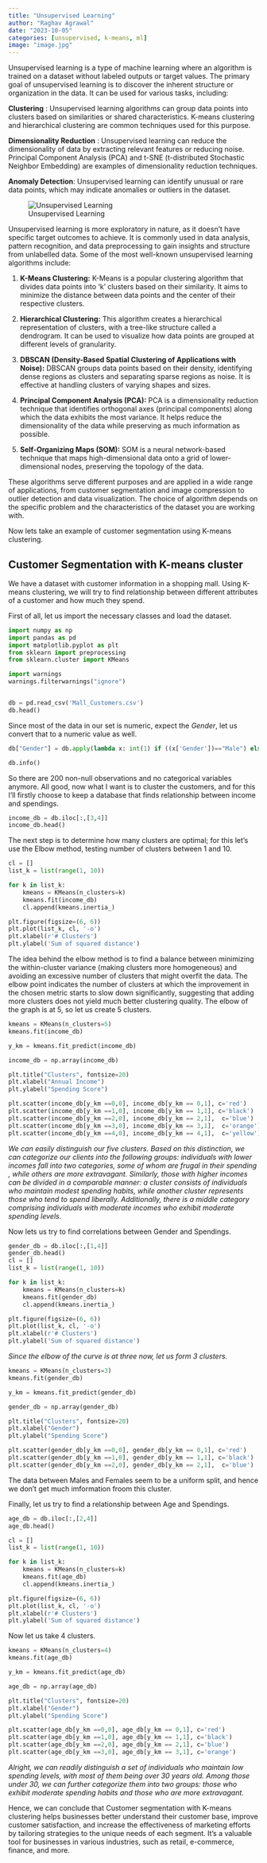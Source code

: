```yaml
---
title: "Unsupervised Learning"
author: "Raghav Agrawal"
date: "2023-10-05"
categories: [unsupervised, k-means, ml]
image: "image.jpg"
---
```



Unsupervised learning is a type of machine learning where an algorithm is trained on a dataset without labeled outputs or target values. The primary goal of unsupervised learning is to discover the inherent structure or organization in the data. It can be used for various tasks, including:

**Clustering** : Unsupervised learning algorithms can group data points into clusters based on similarities or shared characteristics. K-means clustering and hierarchical clustering are common techniques used for this purpose.

**Dimensionality Reduction** : Unsupervised learning can reduce the dimensionality of data by extracting relevant features or reducing noise. Principal Component Analysis (PCA) and t-SNE (t-distributed Stochastic Neighbor Embedding) are examples of dimensionality reduction techniques.

**Anomaly Detection**: Unsupervised learning can identify unusual or rare data points, which may indicate anomalies or outliers in the dataset.


![Unsupervised Learning](unsupervised.png)

 Unsupervised learning is more exploratory in nature, as it doesn't have specific target outcomes to achieve. It is commonly used in data analysis, pattern recognition, and data preprocessing to gain insights and structure from unlabelled data. Some of the most well-known unsupervised learning algorithms include:

1. **K-Means Clustering:** K-Means is a popular clustering algorithm that divides data points into 'k' clusters based on their similarity. It aims to minimize the distance between data points and the center of their respective clusters.

2. **Hierarchical Clustering:** This algorithm creates a hierarchical representation of clusters, with a tree-like structure called a dendrogram. It can be used to visualize how data points are grouped at different levels of granularity.

3. **DBSCAN (Density-Based Spatial Clustering of Applications with Noise):** DBSCAN groups data points based on their density, identifying dense regions as clusters and separating sparse regions as noise. It is effective at handling clusters of varying shapes and sizes.

4. **Principal Component Analysis (PCA):** PCA is a dimensionality reduction technique that identifies orthogonal axes (principal components) along which the data exhibits the most variance. It helps reduce the dimensionality of the data while preserving as much information as possible.

5. **Self-Organizing Maps (SOM):** SOM is a neural network-based technique that maps high-dimensional data onto a grid of lower-dimensional nodes, preserving the topology of the data.


These algorithms serve different purposes and are applied in a wide range of applications, from customer segmentation and image compression to outlier detection and data visualization. The choice of algorithm depends on the specific problem and the characteristics of the dataset you are working with.

Now lets take an example of customer segmentation using K-means clustering.

## Customer Segmentation with K-means cluster

We have a dataset with customer information in a shopping mall. Using K-means clustering, we will try to find relationship between different attributes of a customer and how much they spend. 

First of all, let us import the necessary classes and load the dataset. 


```python
import numpy as np
import pandas as pd
import matplotlib.pyplot as plt
from sklearn import preprocessing
from sklearn.cluster import KMeans

import warnings
warnings.filterwarnings("ignore")


db = pd.read_csv('Mall_Customers.csv')
db.head()
```

Since most of the data in our set is numeric, expect the *Gender*, let us convert that to a numeric value as well.


```python
db["Gender"] = db.apply(lambda x: int(1) if ((x['Gender'])=="Male") else int(0), axis=1)

db.info()
```

So there are 200 non-null observations and no categorical variables anymore. All good, now what I want is to cluster the customers, and for this I'll firstly choose to keep a database that finds relationship between income and spendings.


```python
income_db = db.iloc[:,[3,4]]
income_db.head()
```

The next step is to determine how many clusters are optimal; for this let's use the Elbow method, testing number of clusters between 1 and 10.


```python
cl = []
list_k = list(range(1, 10))

for k in list_k:
    kmeans = KMeans(n_clusters=k)
    kmeans.fit(income_db)
    cl.append(kmeans.inertia_)

plt.figure(figsize=(6, 6))
plt.plot(list_k, cl, '-o')
plt.xlabel(r'# Clusters')
plt.ylabel('Sum of squared distance')
```

The idea behind the elbow method is to find a balance between minimizing the within-cluster variance (making clusters more homogeneous) and avoiding an excessive number of clusters that might overfit the data. The elbow point indicates the number of clusters at which the improvement in the chosen metric starts to slow down significantly, suggesting that adding more clusters does not yield much better clustering quality. The elbow of the graph is at 5, so let us create 5 clusters.



```python
kmeans = KMeans(n_clusters=5) 
kmeans.fit(income_db)

y_km = kmeans.fit_predict(income_db)

income_db = np.array(income_db)

plt.title("Clusters", fontsize=20)
plt.xlabel("Annual Income")
plt.ylabel("Spending Score")

plt.scatter(income_db[y_km ==0,0], income_db[y_km == 0,1], c='red')
plt.scatter(income_db[y_km ==1,0], income_db[y_km == 1,1], c='black')
plt.scatter(income_db[y_km ==2,0], income_db[y_km == 2,1],  c='blue')
plt.scatter(income_db[y_km ==3,0], income_db[y_km == 3,1],  c='orange')
plt.scatter(income_db[y_km ==4,0], income_db[y_km == 4,1],  c='yellow')

```

*We can easily distinguish our five clusters. Based on this distinction, we can categorize our clients into the following groups: individuals with lower incomes fall into two categories, some of whom are frugal in their spending , while others are more extravagant. Similarly, those with higher incomes can be divided in a comparable manner: a cluster consists of individuals who maintain modest spending habits, while another cluster represents those who tend to spend liberally. Additionally, there is a middle category comprising individuals with moderate incomes who exhibit moderate spending levels.*


Now lets us try to find correlations between Gender and Spendings.


```python
gender_db = db.iloc[:,[1,4]]
gender_db.head()
cl = []
list_k = list(range(1, 10))

for k in list_k:
    kmeans = KMeans(n_clusters=k)
    kmeans.fit(gender_db)
    cl.append(kmeans.inertia_)

plt.figure(figsize=(6, 6))
plt.plot(list_k, cl, '-o')
plt.xlabel(r'# Clusters')
plt.ylabel('Sum of squared distance')
```

*Since the elbow of the curve is at three now, let us form 3 clusters.*

```python

kmeans = KMeans(n_clusters=3) 
kmeans.fit(gender_db)

y_km = kmeans.fit_predict(gender_db)

gender_db = np.array(gender_db)

plt.title("Clusters", fontsize=20)
plt.xlabel("Gender")
plt.ylabel("Spending Score")

plt.scatter(gender_db[y_km ==0,0], gender_db[y_km == 0,1], c='red')
plt.scatter(gender_db[y_km ==1,0], gender_db[y_km == 1,1], c='black')
plt.scatter(gender_db[y_km ==2,0], gender_db[y_km == 2,1],  c='blue')

```

The data between Males and Females seem to be a uniform split, and hence we don't get much imformation froom this cluster.

Finally, let us try to find a relationship between Age and Spendings.


```python
age_db = db.iloc[:,[2,4]]
age_db.head()

cl = []
list_k = list(range(1, 10))

for k in list_k:
    kmeans = KMeans(n_clusters=k)
    kmeans.fit(age_db)
    cl.append(kmeans.inertia_)

plt.figure(figsize=(6, 6))
plt.plot(list_k, cl, '-o')
plt.xlabel(r'# Clusters')
plt.ylabel('Sum of squared distance')

```

Now let us take 4 clusters.


```python
kmeans = KMeans(n_clusters=4) 
kmeans.fit(age_db)

y_km = kmeans.fit_predict(age_db)

age_db = np.array(age_db)

plt.title("Clusters", fontsize=20)
plt.xlabel("Gender")
plt.ylabel("Spending Score")

plt.scatter(age_db[y_km ==0,0], age_db[y_km == 0,1], c='red')
plt.scatter(age_db[y_km ==1,0], age_db[y_km == 1,1], c='black')
plt.scatter(age_db[y_km ==2,0], age_db[y_km == 2,1], c='blue')
plt.scatter(age_db[y_km ==3,0], age_db[y_km == 3,1], c='orange')
```

*Alright, we can readily distinguish a set of individuals who maintain low spending levels, with most of them being over 30 years old. Among those under 30, we can further categorize them into two groups: those who exhibit moderate spending habits and those who are more extravagant.*

Hence, we can conclude that Customer segmentation with K-means clustering helps businesses better understand their customer base, improve customer satisfaction, and increase the effectiveness of marketing efforts by tailoring strategies to the unique needs of each segment. It's a valuable tool for businesses in various industries, such as retail, e-commerce, finance, and more.
